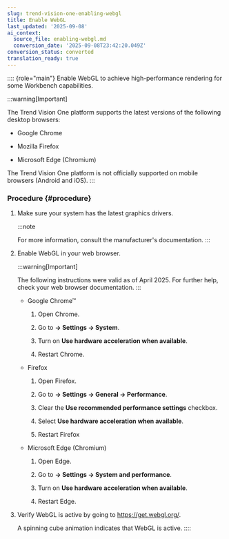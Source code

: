 ```yaml
---
slug: trend-vision-one-enabling-webgl
title: Enable WebGL
last_updated: '2025-09-08'
ai_context:
  source_file: enabling-webgl.md
  conversion_date: '2025-09-08T23:42:20.049Z'
conversion_status: converted
translation_ready: true
---
```


:::: {role="main"}
Enable WebGL to achieve high-performance rendering for some Workbench capabilities.

:::warning[Important]

The Trend Vision One platform supports the latest versions of the following desktop browsers:

- Google Chrome

- Mozilla Firefox

- Microsoft Edge (Chromium)

The Trend Vision One platform is not officially supported on mobile browsers (Android and iOS).
:::

### Procedure {#procedure}

1.  Make sure your system has the latest graphics drivers.

    :::note

    For more information, consult the manufacturer's documentation.
    :::

2.  Enable WebGL in your web browser.

    :::warning[Important]

    The following instructions were valid as of April 2025. For further help, check your web browser documentation.
    :::

    - Google Chrome™

      1.  Open Chrome.

      2.  Go to **→ Settings → System**.

      3.  Turn on **Use hardware acceleration when available**.

      4.  Restart Chrome.

    - Firefox

      1.  Open Firefox.

      2.  Go to **→ Settings → General → Performance**.

      3.  Clear the **Use recommended performance settings** checkbox.

      4.  Select **Use hardware acceleration when available**.

      5.  Restart Firefox

    - Microsoft Edge (Chromium)

      1.  Open Edge.

      2.  Go to **→ Settings → System and performance**.

      3.  Turn on **Use hardware acceleration when available**.

      4.  Restart Edge.

3.  Verify WebGL is active by going to <https://get.webgl.org/>.

    A spinning cube animation indicates that WebGL is active.
::::

